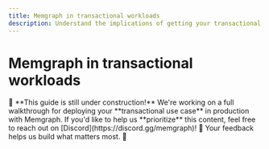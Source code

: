 ---
title: Memgraph in transactional workloads
description: Understand the implications of getting your transactional use case to production with Memgraph.
---


# Memgraph in transactional workloads

<Callout type="info">
🚧 **This guide is still under construction!**  
We're working on a full walkthrough for deploying your **transactional use case** in production with Memgraph. If you'd like to help
us **prioritize** this content, feel free to reach out on [Discord](https://discord.gg/memgraph)! 💬  
Your feedback helps us build what matters most. 🙌
</Callout>
